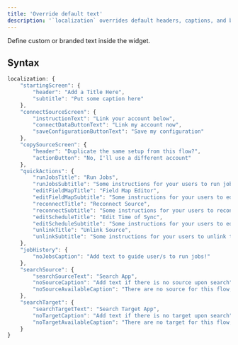 ```yaml
---
title: 'Override default text'
description: '`localization` overrides default headers, captions, and buttons in the widget'
---
```


Define custom or branded text inside the widget.

## Syntax

``` javascript Javascript
localization: {
    "startingScreen": {
        "header": "Add a Title Here",
        "subtitle": "Put some caption here"
    },
    "connectSourceScreen": {
        "instructionText": "Link your account below",
        "connectDataButtonText": "Link my account now",
        "saveConfigurationButtonText": "Save my configuration"
    },
    "copySourceScreen": {
        "header": "Duplicate the same setup from this flow?",
        "actionButton": "No, I'll use a different account"
    },
    "quickActions": {
        "runJobsTitle": "Run Jobs",
        "runJobsSubtitle": "Some instructions for your users to run jobs",
        "editFieldMapTitle": "Field Map Editor",
        "editFieldMapSubtitle": "Some instructions for your users to edit Field Map",
        "reconnectTitle": "Reconnect Source",
        "reconnectSubtitle": "Some instructions for your users to reconnect the source",
        "editScheduleTitle": "Edit Time of Sync",
        "editScheduleSubtitle": "Some instructions for your users to edit sync schedule",
        "unlinkTitle": "Unlink Source",
        "unlinkSubtitle": "Some instructions for your users to unlink the source"
    },
    "jobHistory": {
        "noJobsCaption": "Add text to guide user/s to run jobs!"
    },
    "searchSource": {
        "searchSourceText": "Search App",
        "noSourceCaption": "Add text if there is no source upon search",
        "noSourceAvailableCaption": "There are no source for this flow, try add on the dashboard"
    },
    "searchTarget": {
        "searchTargetText": "Search Target App",
        "noTargetCaption": "Add text if there is no target upon search",
        "noTargetAvailableCaption": "There are no target for this flow, try add on the dashboard"
    }
}
```